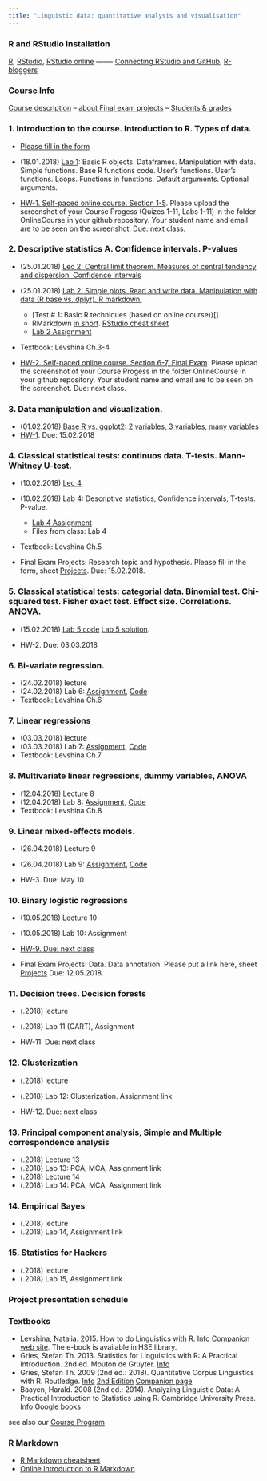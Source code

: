 ```yaml
---
title: "Linguistic data: quantitative analysis and visualisation"
---
```


### R and RStudio installation
[R](https://www.r-project.org/), [RStudio](https://www.rstudio.com/products/rstudio/download/#download), [RStudio online](https://www.rollapp.com/app/rstudio) ------- [Connecting RStudio and GitHub](http://happygitwithr.com/rstudio-git-github.html), [R-bloggers](https://www.r-bloggers.com/)

### Course Info	
[Course description](https://agricolamz.github.io/2018-MAG_R_course/Lec_1_Course_description.html)
 -- [about Final exam projects](https://agricolamz.github.io/2018-MAG_R_course/projects.html)
 -- [Students & grades](https://docs.google.com/spreadsheets/d/1HdjLzF3jUXddq2N7pUpGn7P1tMJ4ut9mskucVjiNlwQ)   

### 1. Introduction to the course. Introduction to R. Types of data. 
* [Please fill in the form](https://docs.google.com/forms/d/e/1FAIpQLSeHEP4ivqpKUqPJpuruwbbOb_6x05m8ExA_YdiHer7gC3Hzng/viewform?usp=sf_link)  
* (18.01.2018)	[Lab 1](): Basic R objects. Dataframes. Manipulation with data. Simple functions. Base R functions code. User's functions. User's functions. Loops. Functions in functions. Default arguments. Optional arguments.  

* [HW-1. Self-paced online course. Section 1-5 ](https://www.edx.org/course/introduction-r-data-science-microsoft-dat204x-7). Please upload the screenshot of your Course Progess (Quizes 1-11, Labs 1-11) in the folder OnlineCourse in your github repository. Your student name and email are to be seen on the screenshot. Due: next class.

### 2. Descriptive statistics A. Confidence intervals. P-values
* (25.01.2018) [Lec 2: Central limit theorem. Measures of central tendency and dispersion. Confidence intervals]()  
* (25.01.2018) [Lab 2: Simple plots. Read and write data. Manipulation with data (R base vs. dplyr). R markdown.]() 
    * [Test # 1: Basic R techniques (based on online course))[]  
    * RMarkdown [in short](https://github.com/adam-p/markdown-here/wiki/Markdown-Cheatsheet). [RStudio cheat sheet](https://www.rstudio.com/wp-content/uploads/2016/03/rmarkdown-cheatsheet-2.0.pdf)  
    * [Lab 2 Assignment]()  
* Textbook: Levshina Ch.3-4  

* [HW-2. Self-paced online course. Section 6-7, Final Exam](https://www.edx.org/course/introduction-r-data-science-microsoft-dat204x-7).  Please upload the screenshot of your Course Progess in the folder OnlineCourse in your github repository. Your student name and email are to be seen on the screenshot. Due: next class.

### 3. Data manipulation and visualization.

*	(01.02.2018) [Base R vs. ggplot2: 2 variables, 3 variables, many variables](Lec_3_tidyverse.html)
* [HW-1](https://docs.google.com/forms/d/e/1FAIpQLSc2Z6snhSEZRVzHysYsUdKFkl4flE63AY4TFd-UrkmstV8s4g/viewform). Due: 15.02.2018

### 4. Classical statistical tests: continuos data. T-tests. Mann-Whitney U-test.
* (10.02.2018) [Lec 4](Lec_4_stats.html)
* (10.02.2018) Lab 4: Descriptive statistics, Confidence intervals, T-tests. P-value.
    * [Lab 4 Assignment](https://docs.google.com/forms/d/e/1FAIpQLSdGZSuPIyO7DOcObhkdwlvUFBQPGMm1uM0tXanSY7Loie0A1A/viewform)
    * Files from class: Lab 4
* Textbook: Levshina Ch.5  

* Final Exam Projects: Research topic and hypothesis. Please fill in the form, sheet [Projects](https://docs.google.com/spreadsheets/d/1HdjLzF3jUXddq2N7pUpGn7P1tMJ4ut9mskucVjiNlwQ). Due: 15.02.2018.

### 5. Classical statistical tests: categorial data. Binomial test. Chi-squared test. Fisher exact test. Effect size. Correlations. ANOVA.
* (15.02.2018) [Lab 5 code](https://raw.githubusercontent.com/agricolamz/2018-MAG_R_course/master/Lab5.Rmd)  [Lab 5 solution](https://agricolamz.github.io/2018-MAG_R_course/Lab_5.html).

* HW-2. Due: 03.03.2018

### 6. Bi-variate regression.															
* (24.02.2018) lecture  
* (24.02.2018) Lab 6: [Assignment](https://docs.google.com/forms/d/e/1FAIpQLSctIDQQBsIGTMjkzuGiAEXVcE9N9EBPrKjkgyuUheVKHewvVQ/viewform), [Code](https://agricolamz.github.io/2018-MAG_R_course/Lab6.html)  
* Textbook: Levshina Ch.6 

### 7. Linear regressions											
* (03.03.2018) lecture  
* (03.03.2018) Lab 7: [Assignment](), [Code]()
* Textbook: Levshina Ch.7 

### 8. Multivariate linear regressions, dummy variables, ANOVA														
* (12.04.2018) Lecture 8
* (12.04.2018) Lab 8: [Assignment](https://raw.githubusercontent.com/agricolamz/2018-MAG_R_course/master/Lab8_assignment.Rmd), [Code](https://agricolamz.github.io/2018-MAG_R_course/Lab6.html)
* Textbook: Levshina Ch.8  

### 9. Linear mixed-effects models. 						
* (26.04.2018) Lecture 9
* (26.04.2018) Lab 9: [Assignment](https://docs.google.com/forms/d/e/1FAIpQLSfQAI87CVsjqbkw1XbvJw_dmj8tET1s-oT9jmQGx9miRRtcMQ/viewform?usp=sf_link), [Code]()

* HW-3. Due: May 10

### 10. Binary logistic regressions

* (10.05.2018) Lecture 10
* (10.05.2018) Lab 10: Assignment

* [HW-9. Due: next class]()  
* Final Exam Projects: Data. Data annotation. Please put a link here, sheet [Projects](https://docs.google.com/spreadsheets/d/1HdjLzF3jUXddq2N7pUpGn7P1tMJ4ut9mskucVjiNlwQ) Due: 12.05.2018.

### 11. Decision trees. Decision forests											
* (.2018) lecture
* (.2018) Lab 11 (CART), Assignment

* HW-11. Due: next class

### 12. Clusterization

* (.2018) lecture
* (.2018) Lab 12: Clusterization. Assignment link

* HW-12. Due: next class

### 13. Principal component analysis, Simple and Multiple correspondence analysis

* (.2018) Lecture 13
* (.2018) Lab 13: PCA, MCA, Assignment link
* (.2018) Lecture 14
* (.2018) Lab 14: PCA, MCA, Assignment link

### 14. Empirical Bayes

* (.2018) lecture
* (.2018) Lab 14, Assignment link

### 15. Statistics for Hackers

* (.2018) lecture
* (.2018) Lab 15, Assignment link

### Project presentation schedule

### Textbooks

* Levshina, Natalia. 2015. How to do Linguistics with R. [Info](https://benjamins.com/#catalog/books/z.195/main) [Companion web site](https://benjamins.com/sites/z.195/). The e-book is available in HSE library. 
* Gries, Stefan Th. 2013. Statistics for Linguistics with R: A Practical Introduction. 2nd ed. Mouton de Gruyter. [Info](https://www.degruyter.com/view/product/203826) 
* Gries, Stefan Th. 2009 (2nd ed.: 2018). Quantitative Corpus Linguistics with R. Routledge. [Info](https://www.routledge.com/Quantitative-Corpus-Linguistics-with-R-A-Practical-Introduction/Gries/p/book/9780415962704) [2nd Edition](https://www.routledge.com/Quantitative-Corpus-Linguistics-with-R-A-Practical-Introduction-2nd-Edition/Gries/p/book/9781138816275) [Companion page](http://www.linguistics.ucsb.edu/faculty/stgries/research/qclwr/qclwr.html) 
* Baayen, Harald. 2008 (2nd ed.: 2014). Analyzing Linguistic Data: A Practical Introduction to Statistics using R. Cambridge University Press. [Info](http://www.cambridge.org/gb/academic/subjects/languages-linguistics/grammar-and-syntax/analyzing-linguistic-data-practical-introduction-statistics-using-r?format=AR) [Google books](https://books.google.ru/books?id=UvWkIg5E4foC&printsec=frontcover&source=gbs_ge_summary_r&cad=0#v=onepage&q&f=false) 

see also our [Course Program](https://www.hse.ru/data/2016/09/19/1117082144/program-1549532002-kSLnTng0SN.pdf)

### R Markdown

* [R Markdown cheatsheet](https://www.rstudio.com/wp-content/uploads/2016/03/rmarkdown-cheatsheet-2.0.pdf)
* [Online Introduction to R Markdown](http://rmarkdown.rstudio.com/lesson-1.html)
